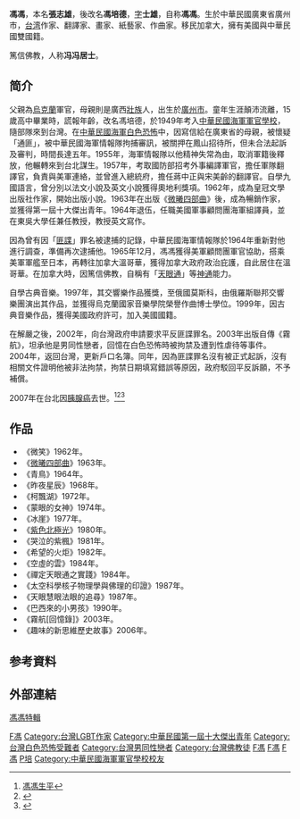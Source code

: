 {{expand|time=2010-03-29T08:24:47+00:00}}
'''馮馮'''{{BD|1935年|4月5日|2007年|4月18日}}，本名'''張志雄'''，後改名'''馮培德'''，[[表字|字]]'''士雄'''，自称'''馮馮'''。生於中華民國廣東省廣州市，[[台湾|台湾]]作家、翻譯家、畫家、紙藝家、作曲家。移民加拿大，擁有美國與中華民國雙國籍。

篤信佛教，人称'''冯冯居士'''。
== 简介 ==
父親為[[烏克蘭|烏克蘭]]軍官，母親則是廣西[[壯族|壯族]]人，出生於[[廣州市|廣州市]]。童年生涯顛沛流離，15歲高中畢業時，謊報年齡，改名馮培德，於1949年考入[[中華民國海軍軍官學校|中華民國海軍軍官學校]]，隨部隊來到台灣。在[[中華民國海軍白色恐怖事件|中華民國海軍白色恐怖]]中，因寫信給在廣東省的母親，被懷疑「通匪」，被中華民國海軍情報隊拘捕審訊，被關押在鳳山招待所，但未合法起訴及審判，時間長達五年。1955年，海軍情報隊以他精神失常為由，取消軍籍後釋放，他輾轉來到台北謀生。1957年，考取國防部招考外事編譯軍官，擔任軍隊翻譯官，負責與美軍連絡，並曾進入總統府，擔任蔣中正與宋美齡的翻譯官。自學九國語言，曾分別以法文小說及英文小說獲得奧地利獎項。1962年，成為皇冠文學出版社作家，開始出版小說。1963年在出版《[[微曦四部曲|微曦四部曲]]》後，成為暢銷作家，並獲得第一屆十大傑出青年。1964年退伍，任職美國軍事顧問團海軍組譯員，並在東吳大學任兼任教授，教授英文寫作。

因為曾有因「[[匪諜|匪諜]]」罪名被逮捕的記錄，中華民國海軍情報隊於1964年重新對他進行調查，準備再次逮捕他。1965年12月，馮馮獲得美軍顧問團軍官協助，搭乘美軍軍艦至日本，再轉往加拿大溫哥華，獲得加拿大政府政治庇護，自此居住在溫哥華。在加拿大時，因篤信佛教，自稱有「[[天眼通|天眼通]]」等[[神通|神通]]能力。

自學古典音樂。1997年，其交響樂作品獲獎，至俄國莫斯科，由俄羅斯聯邦交響樂團演出其作品，並獲得烏克蘭國家音樂學院榮譽作曲博士學位。1999年，因古典音樂作品，獲得美國政府許可，加入美國國籍。

在解嚴之後，2002年，向台灣政府申請要求平反匪諜罪名。2003年出版自傳《霧航》，坦承他是男同性戀者，回憶在白色恐怖時被拘禁及遭到性虐待等事件。2004年，返回台灣，更新戶口名簿。同年，因為匪諜罪名沒有被正式起訴，沒有相關文件證明他被非法拘禁，拘禁日期填寫錯誤等原因，政府駁回平反訴願，不予補償。

2007年在台北因[[胰腺癌|胰腺癌]]去世。<ref>[http://slheng.com/history.html 馮馮生平]</ref><ref>{{cite web|title=冯冯居士生平事略|url=http://buddha.goodweb.cn/music/musictxt5/fengf.asp|deadurl=yes|archiveurl=https://web.archive.org/web/20160427104347/http://buddha.goodweb.cn/music/musictxt5/fengf.asp|archivedate=2016-04-27}}</ref><ref>{{cite web|title=台灣佛教網路論壇-> 馮馮回覆|url=http://tw-buddha.com/forum2/index.php?showtopic=3166&hl=%B6%BE%B6%BE}}</ref>

== 作品 ==
*《微笑》1962年。
*《[[微曦四部曲|微曦四部曲]]》1963年。
*《青鳥》1964年。
*《昨夜星辰》1968年。
*《柯飄湖》1972年。
*《蒙眼的女神》1974年。
*《冰崖》1977年。
*《[[紫色北極光|紫色北極光]]》1980年。
*《哭泣的紫楓》1981年。
*《希望的火炬》1982年。
*《空虛的雲》1984年。
*《禪定天眼通之實踐》1984年。
*《太空科學核子物理學與佛理的印證》1987年。
*《天眼慧眼法眼的追尋》1987年。
*《巴西來的小男孩》1990年。
*《霧航[回憶錄]》2003年。
*《趣味的新思維歷史故事》2006年。

== 参考資料 ==
{{reflist}}

== 外部連結 ==
[http://slheng.com/peterfaun.html 馮馮特輯]

{{中華民國第一屆至第十屆十大傑出青年}}
{{中華民國與烏克蘭關係}}
{{Authority control}}

{{DEFAULTSORT:Feng, Feng}}
[[Category:臺灣男性作家|F馮]]
[[Category:台灣LGBT作家|Category:台灣LGBT作家]]
[[Category:中華民國第一屆十大傑出青年|Category:中華民國第一屆十大傑出青年]]
[[Category:台灣白色恐怖受難者|Category:台灣白色恐怖受難者]]
[[Category:台灣男同性戀者|Category:台灣男同性戀者]]
[[Category:台灣佛教徒|Category:台灣佛教徒]]
[[Category:臺灣罹患胰臟癌逝世者|F馮]]
[[Category:台灣戰後廣東移民|F馮]]
[[Category:广州人|F馮]]
[[Category:馮姓|P培]]
[[Category:中華民國海軍軍官學校校友|Category:中華民國海軍軍官學校校友]]